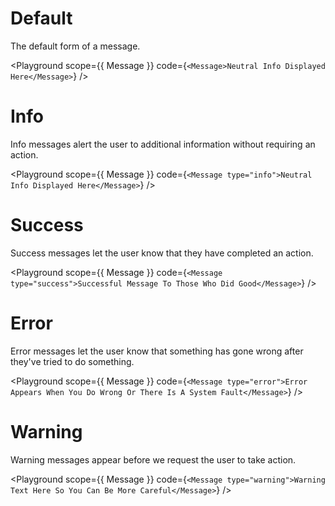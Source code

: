 
# Default

The default form of a message.

<Playground
  scope={{ Message }}
  code={`<Message>Neutral Info Displayed Here</Message>`}
/>

# Info

Info messages alert the user to additional information without requiring an action.

<Playground
  scope={{ Message }}
  code={`<Message type="info">Neutral Info Displayed Here</Message>`}
/>

# Success

Success messages let the user know that they have completed an action.

<Playground
  scope={{ Message }}
  code={`<Message type="success">Successful Message To Those Who Did Good</Message>`}
/>

# Error

Error messages let the user know that something has gone wrong after they've tried to do something.

<Playground
  scope={{ Message }}
  code={`<Message type="error">Error Appears When You Do Wrong Or There Is A System Fault</Message>`}
/>

# Warning

Warning messages appear before we request the user to take action.

<Playground
  scope={{ Message }}
  code={`<Message type="warning">Warning Text Here So You Can Be More Careful</Message>`}
/>
